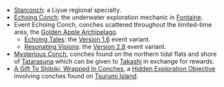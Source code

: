 {{Disambiguation}}
* [[Starconch]]: a Liyue regional specialty.
* [[Echoing Conch]]: the underwater exploration mechanic in [[Fontaine]].
* Event Echoing Conch, conches scattered throughout the limited-time area, the [[Golden Apple Archipelago]].
** [[Echoing Tales/Story|Echoing Tales]]: the [[Version 1.6]] event variant.
** [[Resonating Visions/Story|Resonating Visions]]: the [[Version 2.8]] event variant.
* [[Mysterious Conch]], conches found on the northern tidal flats and shore of [[Tatarasuna]] which can be given to [[Takashi]] in exchange for rewards.
* [[A Gift To Shitoki, Wrapped In Conches]], a [[Hidden Exploration Objective]] involving conches found on [[Tsurumi Island]].
